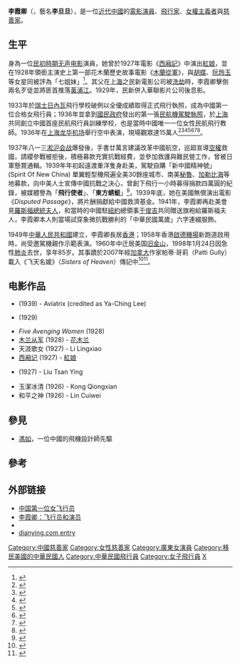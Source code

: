 {{Infobox person
|name=李霞卿<br/>
Lee Ya-Ching 
|image=Li Xiaqing.jpg
|caption=
|birth_date={{birth date|1912|4|16}}
|birth_place={{ROC-1912}}[[廣東省|廣東省]][[海豐縣|海豐縣]] 
|death_date={{death date and age|1998|1|28|1912|4|16}}
|death_place= {{USA}}[[奧克蘭_(加利福尼亞州)|奧克蘭]] 
|nationality={{ROC}}
|job=飛行員、演員
|spouse=
|known_for=中國第一位領證合格的女飛行員、中國第一位女跳傘者、中國第一位創長途飛行紀錄的女飛行員、第一位獲准在中國合法飛行表演的女飛行員、中國第一位民航女飛行教師、中國第一所民航飛行員學校共同創辦人、唯一曾在南北美洲長途飛行的中國女飛行員、電影史上第一位[[花木蘭|花木蘭]]主演員}}
'''李霞卿'''（{{bd|1912年||1998年}}，藝名'''李旦旦'''），是一位[[近代中國|近代中國]]的[[電影演員|電影演員]]、[[飛行員|飛行家]]、[[女權主義者|女權主義者]]與[[慈善家|慈善家]]。

==生平==
身為一位[[民初時期|民初時期]][[无声电影|无声电影]]演員，她曾於1927年電影《[[西厢记_(1927年电影)|西廂記]]》中演出[[紅娘|紅娘]]，並在1928年領銜主演史上第一部花木蘭歷史故事電影《[[木兰从军_(1928年电影)|木蘭從軍]]》，與[[胡蝶|胡蝶]]、[[阮玲玉|阮玲玉]]等女星同被評為「七姐妹」<ref>{{Cite web|url=https://www.youtube.com/watch?v=fcG-vfVqzOc|title=【剧照故事】史上最全盘点12个版本《花木兰》|author=胥渡|date=2019-09-23}}</ref>。其父在[[上海|上海]]之民新電影公司被[[搶劫|洗劫]]時，李霞卿擊倒兩名歹徒並將匪首推落[[黃浦江|黃浦江]]。1929年，民新併入華聯影片公司後息影。

1933年於[[瑞士|瑞士]][[日內瓦|日內瓦]]飛行學校破例以全優成績取得正式飛行執照，成為中國第一位合格女飛行員；1936年並拿到[[國民政府|國民政府]]發出的第一張[[民用航空|民航機]][[駕駛執照|駕駛執照]]，於[[上海|上海]]共同創立中國首座民航飛行員訓練學校，也是當時中國唯一一位女性民航飛行教師。1936年在[[上海龙华机场|上海龙华机场]]舉行空中表演，現場觀眾達15萬人<ref>{{Cite web|url=http://www.imdb.com/name/nm2055214/|title=Dandan Li|accessdate=2017-02-16|work=IMDb}}</ref><ref>{{Cite web|url=http://www.dianying.com/en/person/LiDandan|title=Li Dandan|accessdate=2017-02-16|author=|date=|work=www.dianying.com|publisher=}}</ref><ref>{{cite web|url=http://www.nasm.si.edu/research/arch/findaids/ya-ching/lyc_frames.html|title=Lee Ya-Ching papers|author=Jordan Ferrero|date=2009|publisher=Smithsonian National Air and Space Museum}}</ref><ref>{{Cite web|url=http://news.takungpao.com/history/people/2012-04/20109.html |title=中国首位女飞行员李霞卿：与胡蝶周璇并称七姐妹_大公资讯_大公网 |accessdate=2017-02-16 |date=2015-05-18|archiveurl=https://web.archive.org/web/20150518083559/http://news.takungpao.com/history/people/2012-04/20109.html |archivedate=2015-05-18 }}</ref><ref>{{Cite web|url=http://www.todayonhistory.com/4/16/CongDianYingMingXingDaoZhongGuoDiYiWeiMeiNvFeiHangYuanLiXiaQingDanChen.html|title=1912年4月16日从电影明星到中国第一位美女飞行员李霞卿诞辰_历史上的今天|accessdate=2017-02-16|work=www.todayonhistory.com}}</ref><ref>{{Cite news|url=http://www.airspacemag.com/history-of-flight/chinas-first-lady-of-flight-1725176/|title=China’s First Lady of Flight|last=Maksel|first=Rebecca|newspaper=Air & Space Magazine|accessdate=2017-02-16|language=en}}</ref><ref>{{Cite web|url=https://forgottennewsmakers.com/2010/05/03/li-xiaqing-1912-1998-aviatrix-actress/|title=LI XIAQING (1912-1998) Aviatrix & Actress|accessdate=2017-02-16|date=2010-05-04|work=FORGOTTEN NEWSMAKERS}}</ref>。

1937年八一三[[淞沪会战|淞沪会战]]爆發後，手書廿萬言建議改革中國航空，巡廻宣導[[空權|空權]]救國，請纓參戰被拒後，積極募款充實抗戰經費，並參加救護與難民營工作，曾被日軍懸賞通輯。1939年年初起遠渡重洋隻身赴美，駕駛自購「新中國精神號」(Spirit Of New China) 單翼輕型機飛遍全美30餘座城市、南美[[秘魯|秘魯]]、[[加勒比海|加勒比海]]等地募款，向中美人士宣傳中國抗戰之決心，曾創下飛行一小時募得捐款四萬圓的紀錄，被媒體譽為「'''飛行使者'''」、「'''東方蜻蜓'''」<ref>{{Cite web|url=https://wechat.kanfb.com/star/48543|title=民國美女被稱東方蜻蜓，保衛國家當飛行員，拒絕好萊塢回國抗日》|author=灵枫历史阁|publisher=WECHAT中文網|date=2019-05-10}}</ref>。1939年底，她在美國無償演出電影《''Disputed Passage''》，將片酬捐獻給中國救濟基金。1941年，李霞卿再赴美會見[[埃莉诺·罗斯福|羅斯福總統夫人]]，和當時的中國駐[[紐約|紐約]]總領事[[于俊吉|于俊吉]]共同贈送旗袍給羅斯福夫人，李霞卿本人則當場試穿象微抗戰勝利的「中華民國萬歲」六字連綴服飾。

1949年[[中華人民共和國|中華人民共和國]]建立，李霞卿長居[[香港|香港]]；1958年香港[[啟德機場|啟德機場]]新跑道啟用時，尚受邀駕機親作示範表演。1960年中迁居美国[[旧金山|旧金山]]，1998年1月24日因急性[[肺炎|肺炎]]去世，享年85岁。其事蹟於2007年經[[加拿大|加拿大]]作家帕蒂·哥莉（Patti Gully）載入《飞天名媛》（''Sisters of Heaven''）傳記中<ref>{{cite book|title=Sisters of Heaven: China's Barnstorming Aviatrixes: Modernity, Feminism, and Popular Imagination in Asia and the West|url=https://www.goodreads.com/book/show/3216544-sisters-of-heaven|author=Patti Gully|publisher=Long River Press|date=2007-09-01|ISBN=1592650759}}</ref><ref>{{cite book|title=飞天名媛：中国第一代女飞行家三人传|url=https://www.amazon.cn/gp/switch-language/product/B007BKJLCA/ref=topnav_switchLang/461-4289366-2008436?ie=UTF8&language=en_CN|author=帕蒂·哥莉|publisher=[[广东|广东]][[花城出版社|花城出版社]]|date=2002-01-01|ISBN=7536063415}}</ref>。

==电影作品==
* ''{{tsl|en|Disputed Passage||Disputed Passage}}'' (1939) - Aviatrix (credited as Ya-Ching Lee)
* {{tsl|en|Don't Change Your Husband (1929 film)|情海重吻}} (1929)
* ''Five Avenging Women'' (1928)
* [[木兰从军_(1928年电影)|木兰从军]] (1928) - [[花木兰|花木兰]]
* 天涯歌女 (1927) - Li Lingxiao
* [[西厢记_(1927年电影)|西厢记]] (1927) - [[紅娘|紅娘]]
* {{tsl|en|A Poet from the Sea|海角詩人}} (1927) - Liu Tsan Ying
* 玉潔冰清 (1926) - Kong Qiongxian
* 和平之神 (1926) - Lin Cuiwei

== 參見 ==
* [[馮如|馮如]]，一位中國的飛機設計師先驅

== 參考 ==
{{Reflist|}}

==外部链接==
* [http://www.airspacemag.com/history-of-flight/Chinas_First_Lady_of_Flight.html 中国第一位女飞行员]
* [http://forgottennewsmakers.com/2010/05/03/li-xiaqing-1912-1998-aviatrix-actress/ 李霞卿：飞行员和演员]
* {{IMDb name|2055214}}
* [http://www.dianying.com/en/person/LiDandan dianying.com entry]

{{Authority control}}
{{DEFAULTSORT:L}}
[[Category:中國慈善家|Category:中國慈善家]]
[[Category:女性慈善家|Category:女性慈善家]]
[[Category:廣東女演員|Category:廣東女演員]]
[[Category:移民美國的中華民國人|Category:移民美國的中華民國人]]
[[Category:中華民國飛行員|Category:中華民國飛行員]]
[[Category:女子飛行員|Category:女子飛行員]]
[[Category:李姓|X]]